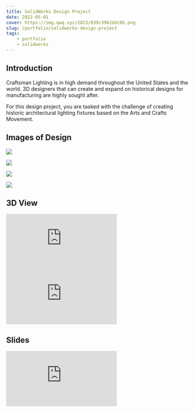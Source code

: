 ```yaml
---
title: SolidWorks Design Project
date: 2022-05-01
cover: https://img.qwq.xyz/2023/039c3962ddc8b.png
slug: /portfolio/solidworks-design-project
tags:
    - portfolio
    - solidworks
---
```


## Introduction
Craftsman Lighting is in high demand throughout the United States and the world.  3D designers that can create and expand on historical designs for manufacturing are highly sought after.

For this design project, you are tasked with the challenge of creating historic architectural lighting fixtures based on the Arts and Crafts Movement.

## Images of Design
![](https://img.qwq.xyz/2022/6fc6a50c9994b.png)

![](https://img.qwq.xyz/2022/d8ffb76cb9618.png)

![](https://img.qwq.xyz/2022/16c6b8ed69e18.png)

![](https://img.qwq.xyz/2022/115f4730ed518.png)

## 3D View
<div style={{ maxWidth: "1602px", maxHeight: "901px" }}>
    <div style={{ left: "0px", width: "100%", height: "0px", position: "relative", paddingBottom: "56.2422%", overflow: "hidden" }}>
        <iframe src="https://static.qwq.xyz/SolidWorks-Design-Project/light.70.html"
                allowfullscreen
                style={{ position: "absolute", top: "0px", left: "0px", height: "100%", width: "100%", minWidth: "100%" }}
                frameBorder="0"
                scrolling="no">
        </iframe>
    </div>
</div>

<div style={{ maxWidth: "800px", maxHeight: "450px" }}>
    <div style={{ left: "0px", width: "100%", height: "0px", position: "relative", paddingBottom: "56.2422%", overflow: "hidden" }}>
        <iframe src="https://static.qwq.xyz/SolidWorks-Design-Project/light.38.html"
                allowfullscreen
                style={{ position: "absolute", top: "0px", left: "0px", height: "100%", width: "100%", minWidth: "100%" }}
                frameBorder="0"
                scrolling="no">
        </iframe>
    </div>
</div>


## Slides

<iframe src="https://docs.google.com/presentation/d/e/2PACX-1vR-Q-VPS3aoXBMpRCU0SCJnqPX6iM-mmxUqrrT1PzjarVJjHJcsIJjfL4nP78NyLqFIAFSJud784cxD/embed?start=false&loop=false&delayms=3000" frameBorder="0" allowfullscreen="true" mozallowfullscreen="true" webkitallowfullscreen="true" style={{height: "33em", width: "100%"}}></iframe>